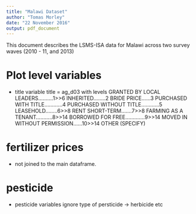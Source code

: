 ```yaml
---
title: "Malawi Dataset"
author: "Tomas Morley"
date: "22 November 2016"
output: pdf_document
---
```


This document describes the LSMS-ISA data for Malawi across two survey waves (2010 - 11, and 2013)

# Plot level variables

- title variable title = ag_d03 with levels GRANTED BY LOCAL
LEADERS..........1>>6
INHERITED........2
BRIDE PRICE......3
PURCHASED WITH
TITLE............4
PURCHASED WITHOUT
TITLE............5
LEASEHOLD........6>>8
RENT
SHORT-TERM.......7>>8
FARMING AS A
TENANT...........8>>14
BORROWED FOR
FREE.............9>>14
MOVED IN WITHOUT
PERMISSION......10>>14
OTHER (SPECIFY)

# fertilizer prices

- not joined to the main dataframe.

# pesticide

- pesticide variables ignore type of 
persticide -> herbicide etc